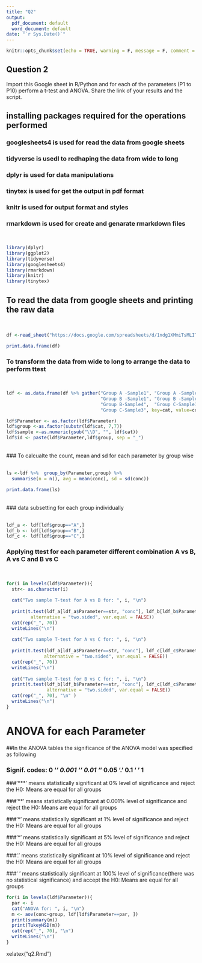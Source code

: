 ---
title: "Q2"
output:
  pdf_document: default
  word_document: default
date: "`r Sys.Date()`"
---

```{r setup, include=FALSE}
knitr::opts_chunk$set(echo = TRUE, warning = F, message = F, comment = "",kill_prefix=list(comment=NA, null_prefix=TRUE))
```

##  Question 2
 Import this Google sheet in R/Python and for each of the parameters (P1 to P10)
 perform a t-test and ANOVA. Share the link of your results and the script.\
 
## installing packages required for the operations performed\
### googlesheets4 is used for read the data from google sheets\
### tidyverse is usedl to redhaping the data from wide to long\
### dplyr is used for data manipulations\
### tinytex is used for get the output in pdf format\
### knitr is used for output format and styles\
### rmarkdown is used for create and genarate rmarkdown files
\
```{r packs}
library(dplyr)
library(ggplot2)
library(tidyverse)
library(googlesheets4)
library(rmarkdown)
library(knitr)
library(tinytex)
```
\newpage
## To read the data from google sheets and printing the raw data 
\
```{r data, null_prefix=T}
df <-read_sheet("https://docs.google.com/spreadsheets/d/1ndg1XMmiTsMLITNCPTapVX6Uid6H99mctIC--6DPM2Q/edit#gid=0")

print.data.frame(df)
```
\newpage
### To transform the data from wide to long to arrange the data to perform ttest  
\
```{r reshape}
ldf <- as.data.frame(df %>% gather("Group A -Sample1", "Group A -Sample2", "Group A -Sample3",
                                   "Group B -Sample1", "Group B -Sample2", "Group B -Sample3",
                                   "Group B-Sample4",  "Group C-Sample1",  "Group C-Sample2",
                                   "Group C-Sample3", key=cat, value=conc))

ldf$Parameter <- as.factor(ldf$Parameter)
ldf$group <-as.factor(substr(ldf$cat, 7,7))
ldf$sample <-as.numeric(gsub("\\D", "", ldf$cat))
ldf$id <- paste(ldf$Parameter,ldf$group, sep = "_")
```
\
### To calcualte the count, mean and sd for each parameter by group wise  
\
```{r descriptives}
ls <-ldf %>%  group_by(Parameter,group) %>%
  summarise(n = n(), avg = mean(conc), sd = sd(conc))

print.data.frame(ls)
```
\
### data subsetting for each group individually  
\
```{r subset,null_prefix=T}
ldf_a <- ldf[ldf$group=="A",]
ldf_b <- ldf[ldf$group=="B",]
ldf_c <- ldf[ldf$group=="C",]
```
\newpage
### Applying ttest for each parameter different combination A vs B, A vs C and B vs C  
\
```{r ttest}
for(i in levels(ldf$Parameter)){
  str<- as.character(i)
  
  cat("Two sample T-test for A vs B for: ", i, "\n")
  
  print(t.test(ldf_a[ldf_a$Parameter==str, "conc"], ldf_b[ldf_b$Parameter==str,"conc"], 
         alternative = "two.sided", var.equal = FALSE))
  cat(rep("_", 70))
  writeLines("\n")
  
  cat("Two sample T-test for A vs C for: ", i, "\n")
  
  print(t.test(ldf_a[ldf_a$Parameter==str, "conc"], ldf_c[ldf_c$Parameter==str,"conc"], 
              alternative = "two.sided", var.equal = FALSE))
  cat(rep("_", 70))
  writeLines("\n")
  
  cat("Two sample T-test for B vs C for: ", i, "\n")
  print(t.test(ldf_b[ldf_b$Parameter==str, "conc"], ldf_c[ldf_c$Parameter==str,"conc"], 
               alternative = "two.sided", var.equal = FALSE))
  cat(rep("_", 70), "\n" )
  writeLines("\n")
}

```
\newpage
# ANOVA for each Parameter

##In the ANOVA tables the significance of the ANOVA model was specified as following\

### Signif. codes:  0 ‘***’ 0.001 ‘**’ 0.01 ‘*’ 0.05 ‘.’ 0.1 ‘ ’ 1\

###‘***’ means statistically significant at 0% level of significance and reject the H0: Means are equal for all groups\

###‘**’ means statistically significant at 0.001% level of significance and reject the H0: Means are equal for all groups\

###‘*’ means statistically significant at 1% level of significance and reject the H0: Means are equal for all groups\

###‘*’ means statistically significant at 5% level of significance and reject the H0: Means are equal for all groups\

###‘.’ means statistically significant at 10% level of significance and reject the H0: Means are equal for all groups\

###‘ ’ means statistically significant at 100% level of significance(there was no statistical significance) and accept the H0: Means are equal for all groups
\
```{r ANOVA}
for(i in levels(ldf$Parameter)){
  par <- i
  cat("ANOVA for: ", i, "\n")
  m <- aov(conc~group, ldf[ldf$Parameter==par, ])
  print(summary(m))
  print(TukeyHSD(m))
  cat(rep("_", 70), "\n")
  writeLines("\n")
}
```


xelatex("q2.Rmd")
```{r output, echo=F}

```
